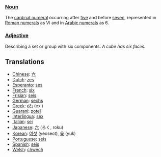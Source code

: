 ===[[Noun]]===

The [[cardinal numeral]] occurring after [[five]] and before [[seven]], represented in [[Roman numerals]] as VI and in [[Arabic numerals]] as 6.

===[[Adjective]]===

Describing a set or group with six components. ''A cube has six faces.''

==Translations==
*[[Chinese]]: [[六]]
*[[Dutch]]: [[zes]]
*[[Esperanto]]: [[ses]]
*[[French]]: [[six]]
*[[Frisian]]: [[seis]]
*[[German]]: [[sechs]]
*[[Greek]]: [[έξι]] (exi)
*[[Guarani]]: [[poteĩ]]
*[[Interlingua]]: [[sex]]
*[[Italian]]: [[sei]]
*[[Japanese]]: [[六]] (ろく, roku)
*[[Korean]]: [[여섯]] (yeoseot), [[육]] (yuk)
*[[Portuguese]]: [[seis]]
*[[Spanish]]: [[seis]]
*[[Welsh]]: [[chwech]]